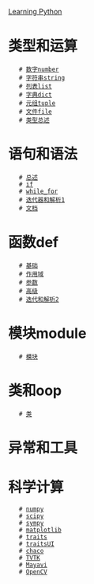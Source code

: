 [[ Learning Python ]]
= 类型和运算 =
    # [[ 数字number ]]
    # [[ 字符串string ]]
    # [[ 列表list ]]
    # [[ 字典dict ]]
    # [[ 元组tuple ]]
    # [[ 文件file ]]
    # [[ 类型总述 ]]
= 语句和语法 =
    # [[总述]]
    # [[ if ]]
    # [[while_for]]
    # [[ 迭代器和解析1 ]]
    # [[ 文档 ]]
= 函数def =
    # [[ 基础 ]]
    # [[ 作用域 ]]
    # [[ 参数 ]]
    # [[ 高级 ]]
    # [[ 迭代和解析2 ]]
= 模块module =
    # [[ 模块 ]]
= 类和oop =
    # [[ 类 ]]
= 异常和工具 =
= 科学计算 =
    # [[ numpy ]]
    # [[ scipy ]]
    # [[ sympy ]]
    # [[ matplotlib ]]
    # [[ traits ]]
    # [[ traitsUI ]]
    # [[ chaco ]]
    # [[ TVTK ]]
    # [[ Mayavi ]]
    # [[ OpenCV ]]
